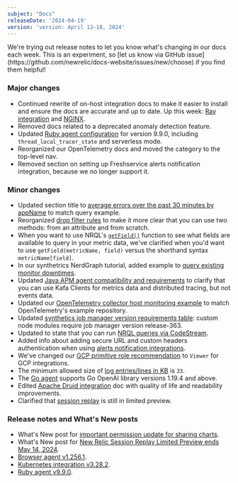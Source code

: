 ```yaml
---
subject: "Docs"
releaseDate: '2024-04-19'
version: 'version: April 12–18, 2024'
---
```


<Callout variant="important">
  We're trying out release notes to let you know what's changing in our docs each week. This is an experiment, so [let us know via GitHub issue](https://github.com/newrelic/docs-website/issues/new/choose) if you find them helpful!
</Callout>

### Major changes

* Continued rewrite of on-host integration docs to make it easier to install and ensure the docs are accurate and up to date. Up this week: [Ray integration](/docs/infrastructure/host-integrations/host-integrations-list/ray-integration) and [NGINX](/install/nginx).
* Removed docs related to a deprecated anomaly detection feature.
* Updated [Ruby agent configuration](/docs/apm/agents/ruby-agent/configuration/ruby-agent-configuration) for version 9.9.0, including `thread_local_tracer_state` and serverless mode.
* Reorganized our OpenTelemetry docs and moved the category to the top-level nav.
* Removed section on setting up Freshservice alerts notification integration, because we no longer support it.

### Minor changes

* Updated section title to [average errors over the past 30 minutes by appName](/docs/nrql/using-nrql/rate-function/#average-appname-errors) to match query example.
* Reorganized [drop filter rules](/docs/logs/ui-data/drop-data-drop-filter-rules/#create) to make it more clear that you can use two methods: from an attribute and from scratch.
* When you want to use NRQL's [`getField()`](/docs/data-apis/understand-data/metric-data/query-metric-data-type/#use-getfield) function to see what fields are available to query in your metric data, we've clarified when you'd want to use `getField(metricName, field)` versus the shorthand syntax `metricName[field]`.
* In our synthetrics NerdGraph tutorial, added example to [query existing monitor downtimes](/docs/apis/nerdgraph/examples/nerdgraph-synthetics-tutorial/#downtime-query).
* Updated [Java APM agent compatibility and requirements](/docs/apm/agents/java-agent/getting-started/compatibility-requirements-java-agent) to clarify that you can use Kafa Clients for metrics data and distributed tracing, but not events data.
* Updated our [OpenTelemetry collector host monitoring example](/docs/more-integrations/open-source-telemetry-integrations/opentelemetry/collector/opentelemetry-collector-infra-hosts/#host-receiver) to match OpenTelemetry's example repository.
* Updated [synthetics job manager version requirements table](/docs/synthetics/synthetic-monitoring/private-locations/job-manager-transition-guide/#requirements): custom node modules require job manager version release-363.
* Updated to state that you can run [NRQL queries via CodeStream](/docs/codestream/start-here/what-is-codestream).
* Added info about adding secure URL and custom headers authentication when using [alerts notification integrations](/docs/alerts-applied-intelligence/notifications/notification-integrations).
* We've changed our [GCP primitive role recommendation](/docs/infrastructure/google-cloud-platform-integrations/get-started/integrations-custom-roles/#recommended) to `Viewer` for GCP integrations.
* The minimum allowed size of [log entries/lines in KB](/docs/logs/forward-logs/forward-your-logs-using-infrastructure-agent/#max_line_kb) is `33`.
* The [Go agent](/docs/apm/agents/go-agent/get-started/go-agent-compatibility-requirements/#digital-intelligence-platform) supports Go OpenAI library versions 1.19.4 and above.
* Edited [Apache Druid integration](/docs/infrastructure/host-integrations/host-integrations-list/apache-druid-integration) doc with quality of life and readability improvements.
* Clarified that [session replay](/docs/browser/browser-monitoring/browser-pro-features/session-replay) is still in limited preview.

### Release notes and What's New posts

* What's New post for [important permission update for sharing charts](/whats-new/2024/04/whats-new-04-12-get-chart-link-rbac).
* What's New post for [New Relic Session Replay Limited Preview ends May 14, 2024](/whats-new/2024/04/whats-new-04-15-sessionreplayupdate).
* [Browser agent v1.256.1](/docs/release-notes/new-relic-browser-release-notes/browser-agent-release-notes/browser-agent-v1.256.1/).
* [Kubernetes integration v3.28.2](/docs/release-notes/infrastructure-release-notes/kubernetes-integration-release-notes/kubernetes-integration-3-28-2).
* [Ruby agent v9.9.0](/docs/release-notes/agent-release-notes/ruby-release-notes/ruby-agent-9-9-0).

